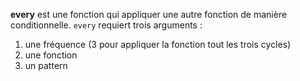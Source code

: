 '''every''' est une fonction qui appliquer une autre fonction de manière conditionnelle. <code>every</code> requiert trois arguments : 
# une fréquence (3 pour appliquer la fonction tout les trois cycles)
# une fonction
# un pattern